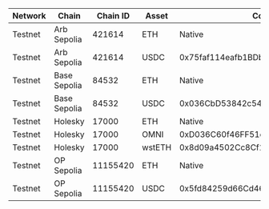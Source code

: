 | Network | Chain | Chain ID | Asset | Contract Address |
| ------- | ----- | -------- | ----- | ---------------- |
| Testnet | Arb Sepolia | 421614 | ETH | Native |
| Testnet | Arb Sepolia | 421614 | USDC | 0x75faf114eafb1BDbe2F0316DF893fd58CE46AA4d |
| Testnet | Base Sepolia | 84532 | ETH | Native |
| Testnet | Base Sepolia | 84532 | USDC | 0x036CbD53842c5426634e7929541eC2318f3dCF7e |
| Testnet | Holesky | 17000 | ETH | Native |
| Testnet | Holesky | 17000 | OMNI | 0xD036C60f46FF51dd7Fbf6a819b5B171c8A076b07 |
| Testnet | Holesky | 17000 | wstETH | 0x8d09a4502Cc8Cf1547aD300E066060D043f6982D |
| Testnet | OP Sepolia | 11155420 | ETH | Native |
| Testnet | OP Sepolia | 11155420 | USDC | 0x5fd84259d66Cd46123540766Be93DFE6D43130D7 |
